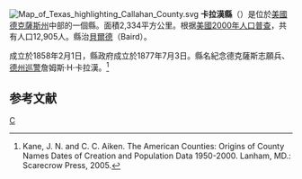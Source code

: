 {{noteTA
|T=zh-hans:卡拉汉县 (得克萨斯州);zh-hk:卡拉漢縣 (德克薩斯州);zh-tw:卡拉漢郡 (德克薩斯州);
}}

[[File:Map_of_Texas_highlighting_Callahan_County.svg|right]]
'''卡拉漢縣'''（{{lang-en|Callahan County}}）是位於[[美國|美國]][[德克薩斯州|德克薩斯州]]中部的一個縣。面積2,334平方公里。根据[[美國2000年人口普查|美國2000年人口普查]]，共有人口12,905人。縣治[[貝爾德_(德克薩斯州)|貝爾德]]（Baird）。

成立於1858年2月1日，縣政府成立於1877年7月3日。縣名紀念德克薩斯志願兵、[[德州巡警|德州巡警]]詹姆斯·H·卡拉漢。<ref>Kane, J. N. and C. C. Aiken. The American Counties: Origins of County Names Dates of Creation and Population Data 1950-2000. Lanham, MD.: Scarecrow Press, 2005.</ref>

== 参考文献 ==
<div class="references-small">
<references />
</div>
{{Texas-stub}}
{{texas}}
[[Category:得克萨斯州行政区划|C]]